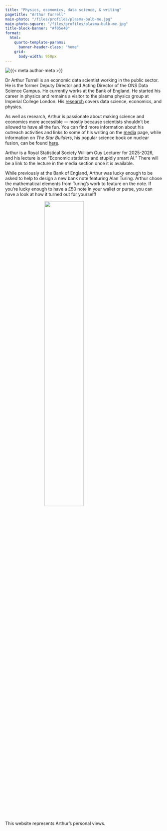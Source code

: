 ```yaml
---
title: "Physics, economics, data science, & writing"
pagetitle: "Arthur Turrell"
main-photo: "/files/profiles/plasma-bulb-me.jpg"
main-photo-square: "/files/profiles/plasma-bulb-me.jpg"
title-block-banner: "#f05e40"
format:
  html:
    quarto-template-params:
      banner-header-class: "home"
    grid:
      body-width: 950px
---
```


::: {.grid}

::: {.g-col-12 .g-col-sm-4}

```{=html}
<style>
.grid-item {
  display: flex;
  width: 50%;
  height: auto;
  margin: 0 auto;
}
</style>
<div class="grid" style="--bs-columns: 5; row-gap: 0;">
  <div class="g-col-1 g-col-sm-0"></div>
  <div class="g-col-3 g-col-sm-5">
    <picture>
      <source media="(max-width: 576px)" srcset="{{< meta main-photo-square >}}">
      <source media="(min-width: 576px)" srcset="{{< meta main-photo >}}">
      <img class="img-fluid" src="{{< meta main-photo >}}" alt="{{< meta author-meta >}}">
    </picture>
  </div>
  <div class="g-col-1 g-col-sm-0"></div>
</div>
```

:::

::: {.g-col-12 .g-col-sm-8}

Dr Arthur Turrell is an economic data scientist working in the public sector. He is the former Deputy Director and Acting Director of the ONS Data Science Campus. He currently works at the Bank of England. He started his career in physics and remains a visitor to the plasma physics group at Imperial College London. His [research](research/index.qmd) covers data science, economics, and physics.

As well as research, Arthur is passionate about making science and economics more accessible — mostly because scientists shouldn't be allowed to have all the fun. You can find more information about his outreach activities and links to some of his writing on the [media](media/index.qmd) page, while information on *The Star Builders*, his popular science book on nuclear fusion, can be found [here](thestarbuilders/thestarbuilders.qmd).

Arthur is a Royal Statistical Society William Guy Lecturer for 2025-2026, and his lecture is on "Economic statistics and stupidly smart AI." There will be a link to the lecture in the media section once it is available.

While previously at the Bank of England, Arthur was lucky enough to be asked to help to design a new bank note featuring Alan Turing. Arthur chose the mathematical elements from Turing's work to feature on the note. If you're lucky enough to have a £50 note in your wallet or purse, you can have a look at how it turned out for yourself!  

```{=html}
<img src="files/turing_fifty_note.jpeg", class="grid-item">
```

<br>
This website represents Arthur's personal views.

:::

:::


